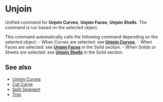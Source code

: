 
# Unjoin

<Reference shortcut="Alt + J" command="Unjoin" button="" />

Unified command for **Unjoin Curves**, **Unjoin Faces**, **Unjoin Shells**. The command is run based on the selected object.

This command automatically calls the following command depending on the selected object.
    - When Curves are selected: see [**Unjoin Curves**](./unjoin-curve).
    - When Faces are selected: see [**Unjoin Faces**](../solid/unjoin-faces) in the Solid section.
    - When Solids or Sheets are selected: see [**Unjoin Shells**](../solid/unjoin-sheets) in the Solid section.

## See also
- [Unjoin Curves](./unjoin-curve)
- [Cut Curve](./cut-curve)
- [Split Segment](./split-segment)
- [Trim](./trim)